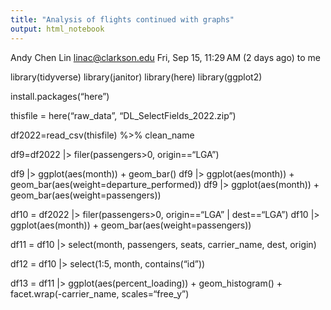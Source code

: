 ---
title: "Analysis of flights continued with graphs"
output: html_notebook
---


Andy Chen Lin <linac@clarkson.edu>
Fri, Sep 15, 11:29 AM (2 days ago)
to me

library(tidyverse)
library(janitor)
library(here)
library(ggplot2)

install.packages("here")

thisfile = here("raw_data", "DL_SelectFields_2022.zip")

df2022=read_csv(thisfile) %>% clean_name

df9=df2022 |> filer(passengers>0, origin=="LGA")

df9 |> ggplot(aes(month)) + geom_bar()
df9 |> ggplot(aes(month)) + geom_bar(aes(weight=departure_performed))
df9 |> ggplot(aes(month)) + geom_bar(aes(weight=passengers))

df10 = df2022 |> filer(passengers>0, origin=="LGA" | dest=="LGA")
df10 |> ggplot(aes(month)) + geom_bar(aes(weight=passengers))

df11 = df10 |> select(month, passengers, seats, carrier_name, dest, origin)

df12 = df10 |> select(1:5, month, contains("id"))

df13 = df11 |> ggplot(aes(percent_loading)) + geom_histogram() + facet.wrap(-carrier_name, scales="free_y")